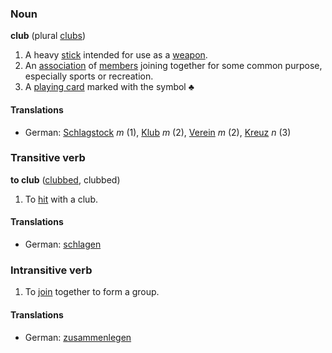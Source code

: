 ===Noun===
'''club''' (plural [[clubs]])

# A heavy [[stick]] intended for use as a [[weapon]].
# An [[association]] of [[member]]s joining together for some common purpose, especially sports or recreation.
# A [[playing card]] marked with the symbol &clubs;

====Translations====
*German: [[Schlagstock]] ''m'' (1), [[Klub]] ''m'' (2), [[Verein]] ''m'' (2), [[Kreuz]] ''n'' (3)

===Transitive verb===
'''to club''' ([[clubbed]], clubbed)

# To [[hit]] with a club.

====Translations====
*German: [[schlagen]]

===Intransitive verb===

# To [[join]] together to form a group.

====Translations====
*German: [[zusammenlegen]]